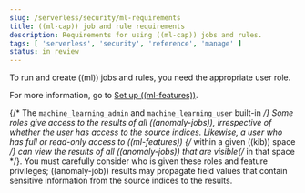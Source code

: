 ```yaml
---
slug: /serverless/security/ml-requirements
title: ((ml-cap)) job and rule requirements
description: Requirements for using ((ml-cap)) jobs and rules.
tags: [ 'serverless', 'security', 'reference', 'manage' ]
status: in review
---
```


<DocBadge template="technical preview" />
<div id="ml-requirements"></div>

To run and create ((ml)) jobs and rules, you need the appropriate user role.

For more information, go to [Set up ((ml-features))](((ml-docs))/setup.html).

<DocCallOut title="Important" color="warning">

{/* The `machine_learning_admin` and `machine_learning_user` built-in */} Some roles give
access to the results of _all_ ((anomaly-jobs)), irrespective of whether the user
has access to the source indices. Likewise, a user who has full or read-only
access to ((ml-features)) {/* within a given ((kib)) space */} can view the results of _all_
((anomaly-jobs)) that are visible{/*  in that space */}. You must carefully consider who
is given these roles and feature privileges; ((anomaly-job)) results may propagate
field values that contain sensitive information from the source indices to the
results.

</DocCallOut>
